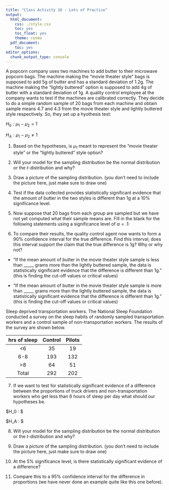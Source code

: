 ```yaml
---
title: "Class Activity 16 - Lots of Practice"
output:
  html_document:
    css: ./style.css
    toc: yes
    toc_float: yes
    theme: cosmo
  pdf_document:
    toc: yes
editor_options:
  chunk_output_type: console
---
```


A popcorn company uses two machines to add butter to their microwave popcorn bags. The  machine making the "movie theater style" bags is supposed to add $5$g of butter and has a standard deviation of $1.2$g. The machine making the "lightly buttered" option is supposed to add $4$g of butter with a standard deviation of $1$g. A quality control employee at the company wants to test if the machines are calibrated correctly. They decide to do a simple random sample of $20$ bags from each machine and obtain sample means $4.7$ and $4.3$ from the movie theater style and lightly buttered style respectively. So, they set up a hyothesis test:

$H_0 : \mu_1 - \mu_2 = 1$

$H_A : \mu_1 - \mu_2 \neq 1$

1. Based on the hypotheses, is $\mu_1$ meant to represent the "movie theater style" or the "lightly buttered" style option?

2. Will your model for the sampling distribution be the normal distribution or the $t$-distribution and why?

3. Draw a picture of the sampling distribution. (you don't need to include the picture here, just make sure to draw one)

4. Test if the data collected provides statistically significant evidence that the amount of butter in the two styles is different than $1$g at a $10 \%$ significance level.

5. Now suppose that $20$ bags from each group are sampled but we have not yet computed what their sample means are. Fill in the blank for the following statements using a significance level of $\alpha=.1$: 

6. To compare their results, the quality control agent now wants to form a $90 \%$ confidence interval for the true difference. Find this interval; does this interval support the claim that the true difference is $1$g? Why or why not?

+ "If the mean amount of butter in the movie theater style sample is less than _____ grams more than the lightly buttered sample, the data is statistically significant evidence that the difference is different than 1g." (this is finding the cut-off values or critical values)
  
+ "If the mean amount of butter in the movie theater style sample is more than _____ grams more than the lightly buttered sample, the data is statistically significant evidence that the difference is different than 1g." (this is finding the cut-off values or critical values)
    

Sleep deprived transportation workers. The National Sleep Foundation conducted a survey on the sleep habits of randomly sampled transportation workers and a control sample of non-transportation workers. The results of the survey are shown below.

|  hrs of sleep | Control | Pilots | Truck Drivers | 
| :--: | :--: | :--: |
| <6 | 35 | 19 | 35 |
| 6-8 | 193 | 132 | 117 |
| >8 | 64 | 51 | 51 | 
| Total | 292 | 202 | 203 |

7. If we want to test for statistically significant evidence of a difference between the proportions of truck drivers and non-transportation workers who get less than 6 hours of sleep per day what should our hypotheses be.

$H_0 : $

$H_A : $

8. Will your model for the sampling distribution be the normal distribution or the $t$-distribution and why?

9. Draw a picture of the sampling distribution. (you don't need to include the picture here, just make sure to draw one)

11. At the $5 \%$ significance level, is there statistically significant evidence of a difference?

12. Compare this to a $95\%$ confidence interval for the difference in proportions (we have never done an example quite like this one before). 






